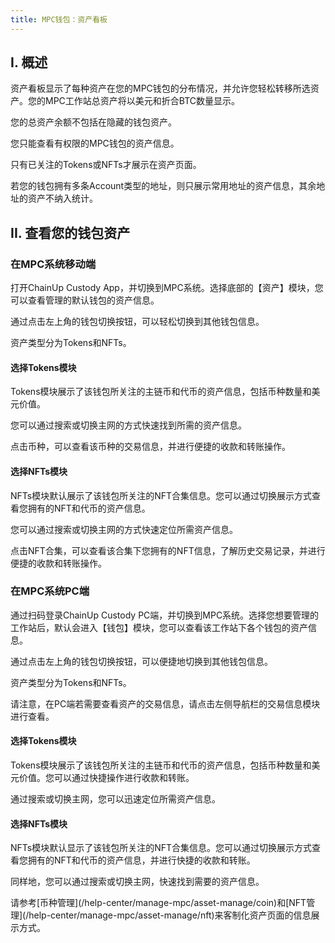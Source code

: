 ---
title: MPC钱包：资产看板
---
## I. 概述

资产看板显示了每种资产在您的MPC钱包的分布情况，并允许您轻松转移所选资产。您的MPC工作站总资产将以美元和折合BTC数量显示。

<Tip> 
您的总资产余额不包括在隐藏的钱包资产。

您只能查看有权限的MPC钱包的资产信息。

只有已关注的Tokens或NFTs才展示在资产页面。

若您的钱包拥有多条Account类型的地址，则只展示常用地址的资产信息，其余地址的资产不纳入统计。
</Tip>

## II. 查看您的钱包资产

### **在MPC系统移动端**


打开ChainUp Custody App，并切换到MPC系统。选择底部的【资产】模块，您可以查看管理的默认钱包的资产信息。

通过点击左上角的钱包切换按钮，可以轻松切换到其他钱包信息。

资产类型分为Tokens和NFTs。

#### 选择Tokens模块

Tokens模块展示了该钱包所关注的主链币和代币的资产信息，包括币种数量和美元价值。

您可以通过搜索或切换主网的方式快速找到所需的资产信息。

点击币种，可以查看该币种的交易信息，并进行便捷的收款和转账操作。

#### 选择NFTs模块

NFTs模块默认展示了该钱包所关注的NFT合集信息。您可以通过切换展示方式查看您拥有的NFT和代币的资产信息。

您可以通过搜索或切换主网的方式快速定位所需资产信息。

点击NFT合集，可以查看该合集下您拥有的NFT信息，了解历史交易记录，并进行便捷的收款和转账操作。

### **在MPC系统PC端**

通过扫码登录ChainUp Custody PC端，并切换到MPC系统。选择您想要管理的工作站后，默认会进入【钱包】模块，您可以查看该工作站下各个钱包的资产信息。

通过点击左上角的钱包切换按钮，可以便捷地切换到其他钱包信息。

资产类型分为Tokens和NFTs。

<Tip>
请注意，在PC端若需要查看资产的交易信息，请点击左侧导航栏的交易信息模块进行查看。
</Tip>

#### 选择Tokens模块

Tokens模块展示了该钱包所关注的主链币和代币的资产信息，包括币种数量和美元价值。您可以通过快捷操作进行收款和转账。

通过搜索或切换主网，您可以迅速定位所需资产信息。

#### 选择NFTs模块

NFTs模块默认显示了该钱包所关注的NFT合集信息。您可以通过切换展示方式查看您拥有的NFT和代币的资产信息，并进行快捷的收款和转账。

同样地，您可以通过搜索或切换主网，快速找到需要的资产信息。



<Tip> 
请参考[币种管理](/help-center/manage-mpc/asset-manage/coin)和[NFT管理](/help-center/manage-mpc/asset-manage/nft)来客制化资产页面的信息展示方式。
</Tip>